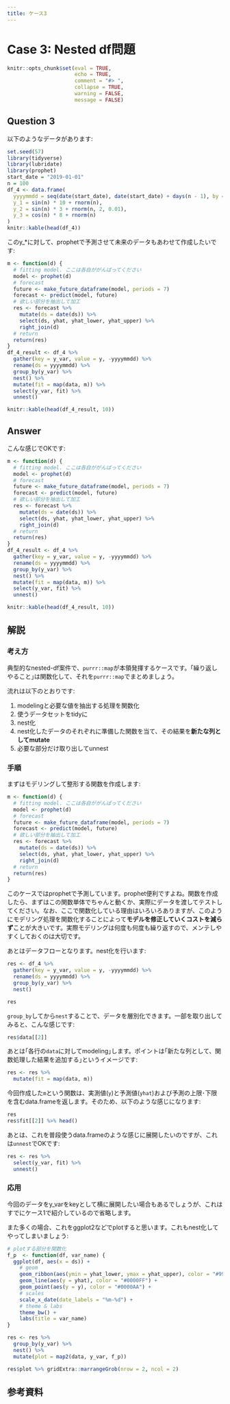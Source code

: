 ```yaml
---
title: ケース3
---
```


# Case 3: Nested df問題

```r
knitr::opts_chunk$set(eval = TRUE,
                      echo = TRUE,
                      comment = "#> ",
                      collapse = TRUE,
                      warning = FALSE,
                      message = FALSE)
```


## Question 3

以下のようなデータがあります:

```r
set.seed(57)
library(tidyverse)
library(lubridate)
library(prophet)
start_date = "2019-01-01"
n = 100
df_4 <- data.frame(
  yyyymmdd = seq(date(start_date), date(start_date) + days(n - 1), by = "day"),
  y_1 = sin(n) * 10 + rnorm(n), 
  y_2 = sin(n) * 3 + rnorm(n, 2, 0.01), 
  y_3 = cos(n) * 8 + rnorm(n)
)
knitr::kable(head(df_4))
```

このy_*に対して、prophetで予測させて未来のデータもあわせて作成したいです:

```r
m <- function(d) {
  # fitting model. ここは各自ががんばってください
  model <- prophet(d)
  # forecast
  future <- make_future_dataframe(model, periods = 7)
  forecast <- predict(model, future)
  # 欲しい部分を抽出して加工
  res <- forecast %>% 
    mutate(ds = date(ds)) %>% 
    select(ds, yhat, yhat_lower, yhat_upper) %>% 
    right_join(d)
  # return
  return(res)
}
df_4_result <- df_4 %>% 
  gather(key = y_var, value = y, -yyyymmdd) %>% 
  rename(ds = yyyymmdd) %>% 
  group_by(y_var) %>% 
  nest() %>% 
  mutate(fit = map(data, m)) %>% 
  select(y_var, fit) %>% 
  unnest()

knitr::kable(head(df_4_result, 10))
```

## Answer

こんな感じでOKです:

```r
m <- function(d) {
  # fitting model. ここは各自ががんばってください
  model <- prophet(d)
  # forecast
  future <- make_future_dataframe(model, periods = 7)
  forecast <- predict(model, future)
  # 欲しい部分を抽出して加工
  res <- forecast %>% 
    mutate(ds = date(ds)) %>% 
    select(ds, yhat, yhat_lower, yhat_upper) %>% 
    right_join(d)
  # return
  return(res)
}
df_4_result <- df_4 %>% 
  gather(key = y_var, value = y, -yyyymmdd) %>% 
  rename(ds = yyyymmdd) %>% 
  group_by(y_var) %>% 
  nest() %>% 
  mutate(fit = map(data, m)) %>% 
  select(y_var, fit) %>% 
  unnest()

knitr::kable(head(df_4_result, 10))
```

## 解説

### 考え方

典型的なnested-df案件で、`purrr::map`が本領発揮するケースです。｢繰り返しやること｣は関数化して、それを`purrr::map`でまとめましょう。

流れは以下のとおりです:

1. modelingと必要な値を抽出する処理を関数化
2. 使うデータセットをtidyに
3. nest化
4. nest化したデータのそれぞれに準備した関数を当て、その結果を**新たな列としてmutate**
5. 必要な部分だけ取り出してunnest

### 手順

まずはモデリングして整形する関数を作成します:

```r
m <- function(d) {
  # fitting model. ここは各自ががんばってください
  model <- prophet(d)
  # forecast
  future <- make_future_dataframe(model, periods = 7)
  forecast <- predict(model, future)
  # 欲しい部分を抽出して加工
  res <- forecast %>% 
    mutate(ds = date(ds)) %>% 
    select(ds, yhat, yhat_lower, yhat_upper) %>% 
    right_join(d)
  # return
  return(res)
}
```

このケースではprophetで予測しています。prophet便利ですよね。関数を作成したら、まずはこの関数単体でちゃんと動くか、実際にデータを渡してテストしてください。なお、ここで関数化している理由はいろいろありますが、このようにモデリング処理を関数化することによって**モデルを修正していくコストを減らず**ことが大きいです。実際モデリングは何度も何度も繰り返すので、メンテしやすくしておくのは大切です。

あとはデータフローとなります。nest化を行います:

```r
res <- df_4 %>% 
  gather(key = y_var, value = y, -yyyymmdd) %>% 
  rename(ds = yyyymmdd) %>% 
  group_by(y_var) %>% 
  nest()

res
```


`group_by`してから`nest`することで、データを層別化できます。一部を取り出してみると、こんな感じです:

```r
res$data[[2]]
```

あとは｢各行の`data`に対してmodeling｣します。ポイントは｢新たな列として、関数処理した結果を追加する｣というイメージです:

```r
res <- res %>% 
  mutate(fit = map(data, m))
```

今回作成した`m`という関数は、実測値(`y`)と予測値(`yhat`)および予測の上限･下限を含むdata.frameを返します。そのため、以下のような感じになります:

```r
res
res$fit[[2]] %>% head()
```

あとは、これを普段使うdata.frameのような感じに展開したいのですが、これは`unnest`でOKです:

```r
res <- res %>% 
  select(y_var, fit) %>% 
  unnest()
```

### 応用

今回のデータをy_varをkeyとして横に展開したい場合もあるでしょうが、これはすでにケース1で紹介しているので省略します。

また多くの場合、これをggplot2などでplotすると思います。これもnest化してやってしまいましょう:

```r
# plotする部分を関数化
f_p  <- function(df, var_name) {
  ggplot(df, aes(x = ds)) +
    # geom
    geom_ribbon(aes(ymin = yhat_lower, ymax = yhat_upper), color = "#9999FF", fill = "#9999FF99") +
    geom_line(aes(y = yhat), color = "#0000FF") +
    geom_point(aes(y = y), color = "#0000AA") +
    # scales
    scale_x_date(date_labels = "%m-%d") +
    # theme & labs
    theme_bw() +
    labs(title = var_name)
}

res <- res %>% 
  group_by(y_var) %>% 
  nest() %>% 
  mutate(plot = map2(data, y_var, f_p))

res$plot %>% gridExtra::marrangeGrob(nrow = 2, ncol = 2)
```

## 参考資料

